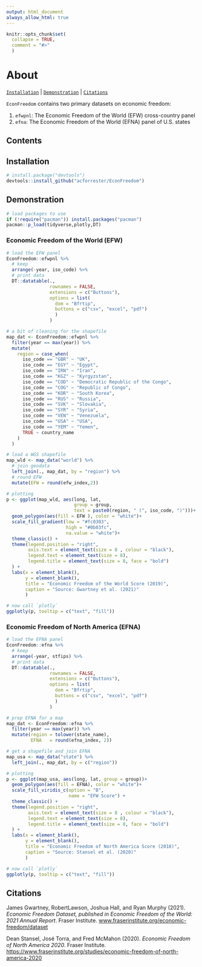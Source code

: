 ```yaml
---
output: html_document
always_allow_html: true
---
```


```r
knitr::opts_chunk$set(
  collapse = TRUE,
  comment = "#>"
  )
```

# About

[`Installation`](#installation) | [`Demonstration`](#demonstration) | [`Citations`](#citations)

`EconFreedom` contains two primary datasets on economic freedom:

1. `efwpnl`: The Economic Freedom of the World (EFW) cross-country panel
2. `efna`: The Economic Freedom of the World (EFNA) panel of U.S. states

## Contents

## Installation

```r
# install.package("devtools")
devtools::install_github("acforrester/EconFreedom")

```

## Demonstration

```r
# load packages to use
if (!require("pacman")) install.packages("pacman")
pacman::p_load(tidyverse,plotly,DT)

```

### Economic Freedom of the World (EFW)

```r
# load the EFW panel
EconFreedom::efwpnl %>% 
  # keep
  arrange(-year, iso_code) %>%
  # print data
  DT::datatable(., 
                rownames = FALSE,
                extensions = c("Buttons"), 
                options = list(
                  dom = "Bfrtip",
                  buttons = c("csv", "excel", "pdf")
                  )
                )

```

```r
# a bit of cleaning for the shapefile
map_dat <- EconFreedom::efwpnl %>% 
  filter(year == max(year)) %>% 
  mutate(
    region = case_when(
      iso_code == "GBR" ~ "UK",
      iso_code == "EGY" ~ "Egypt",
      iso_code == "IRN" ~ "Iran",
      iso_code == "KGZ" ~ "Kyrgyzstan",
      iso_code == "COD" ~ "Democratic Republic of the Congo",
      iso_code == "COG" ~ "Republic of Congo",
      iso_code == "KOR" ~ "South Korea",
      iso_code == "RUS" ~ "Russia",
      iso_code == "SVK" ~ "Slovakia",
      iso_code == "SYR" ~ "Syria",
      iso_code == "VEN" ~ "Venezuela",
      iso_code == "USA" ~ "USA",
      iso_code == "YEM" ~ "Yemen",
      TRUE ~ country_name
    )
  )

# load a WGS shapefile
map_wld <- map_data("world") %>% 
  # join geodata
  left_join(., map_dat, by = "region") %>% 
  # round EFW
  mutate(EFW = round(efw_index,2))

# plotting
p <- ggplot(map_wld, aes(long, lat, 
                         group = group, 
                         text = paste0(region, " (", iso_code, ")")))+
  geom_polygon(aes(fill = EFW ), color = "white")+
  scale_fill_gradient(low = "#fc0303",
                      high = "#0b03fc",
                      na.value = "white")+
  theme_classic() + 
  theme(legend.position = "right", 
        axis.text = element_text(size = 8 , colour = "black"),
        legend.text = element_text(size = 8),
        legend.title = element_text(size = 8, face = "bold")
  ) +
  labs(x = element_blank(),
       y = element_blank(),
       title = "Economic Freedom of the World Score (2019)",
       caption = "Source: Gwartney et al. (2021)"
       )

# now call `plotly`
ggplotly(p, tooltip = c("text", "fill"))

```



### Economic Freedom of North America (EFNA)

```r
# load the EFNA panel
EconFreedom::efna %>% 
  # keep
  arrange(-year, stfips) %>%  
  # print data
  DT::datatable(., 
                rownames = FALSE,
                extensions = c("Buttons"), 
                options = list(
                  dom = "Bfrtip",
                  buttons = c("csv", "excel", "pdf")
                  )
                )

```

```r
# prep EFNA for a map
map_dat <- EconFreedom::efna %>% 
  filter(year == max(year)) %>%
  mutate(region = tolower(state_name),
         EFNA   = round(efna_index, 2))

# get a shapefile and join EFNA
map_usa <- map_data("state") %>% 
  left_join(., map_dat, by = c("region"))

# plotting
p <- ggplot(map_usa, aes(long, lat, group = group))+
  geom_polygon(aes(fill = EFNA), color = "white")+
  scale_fill_viridis_c(option = "B",
                       name = "EFW Score") +
  theme_classic() + 
  theme(legend.position = "right", 
        axis.text = element_text(size = 8 , colour = "black"),
        legend.text = element_text(size = 8),
        legend.title = element_text(size = 8, face = "bold")
  ) +
  labs(x = element_blank(),
       y = element_blank(),
       title = "Economic Freedom of North America Score (2018)",
       caption = "Source: Stansel et al. (2020)"
       )

# now call `plotly`
ggplotly(p, tooltip = c("text", "fill"))


```

## Citations

James Gwartney, RobertLawson, Joshua Hall, and Ryan Murphy (2021). *Economic Freedom Dataset, published in Economic Freedom of the World: 2021 Annual Report*. Fraser Institute. [www.fraserinstitute.org/economic-freedom/dataset](www.fraserinstitute.org/economic-freedom/dataset)

Dean Stansel, José Torra, and Fred McMahon (2020). *Economic Freedom of North America 2020*. Fraser Institute. [https://www.fraserinstitute.org/studies/economic-freedom-of-north-america-2020](https://www.fraserinstitute.org/studies/economic-freedom-of-north-america-2020)
